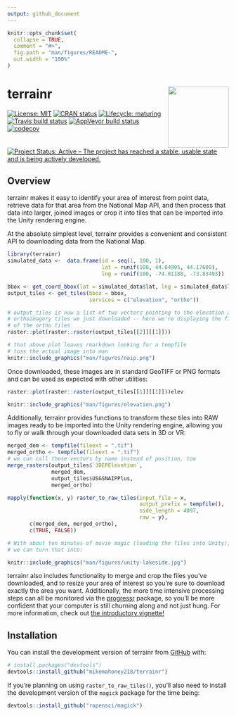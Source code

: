 ```yaml
---
output: github_document
---
```


<!-- README.md is generated from README.Rmd. Please edit that file -->

```r
knitr::opts_chunk$set(
  collapse = TRUE,
  comment = "#>",
  fig.path = "man/figures/README-",
  out.width = "100%"
)
```

# terrainr <a href='https://mikemahoney218.github.io/terrainr/'><img src='man/figures/logo.png' align="right" height="138.5" /></a>

<!-- badges: start -->
[![License: MIT](https://img.shields.io/badge/license-MIT-green)](https://choosealicense.com/licenses/mit/)
[![CRAN status](https://www.r-pkg.org/badges/version/terrainr)](https://CRAN.R-project.org/package=terrainr)
[![Lifecycle: maturing](https://img.shields.io/badge/lifecycle-maturing-blue.svg)](https://www.tidyverse.org/lifecycle/#maturing)
[![Travis build status](https://travis-ci.com/mikemahoney218/terrainr.svg?branch=master)](https://travis-ci.com/mikemahoney218/terrainr)
[![AppVeyor build status](https://ci.appveyor.com/api/projects/status/github/mikemahoney218/terrainr?branch=master&svg=true)](https://ci.appveyor.com/project/mikemahoney218/terrainr)
[![codecov](https://codecov.io/gh/mikemahoney218/terrainr/branch/master/graph/badge.svg)](https://codecov.io/gh/mikemahoney218/terrainr)
[![Project Status: Active – The project has reached a stable, usable state and is being actively developed.](https://www.repostatus.org/badges/latest/active.svg)](https://www.repostatus.org/#active)
<!-- badges: end -->

## Overview

terrainr makes it easy to identify your area of interest from point data, 
retrieve data for that area from the National Map API, and then process that 
data into larger, joined images or crop it into tiles that can be imported into 
the Unity rendering engine.

At the absolute simplest level, terrainr provides a convenient and consistent 
API to downloading data from the National Map. 

```r
library(terrainr)
simulated_data <-  data.frame(id = seq(1, 100, 1),
                              lat = runif(100, 44.04905, 44.17609), 
                              lng = runif(100, -74.01188, -73.83493))

bbox <- get_coord_bbox(lat = simulated_data$lat, lng = simulated_data$lng) 
output_tiles <- get_tiles(bbox = bbox,
                          services = c("elevation", "ortho"))
```


```r
# output_tiles is now a list of two vectors pointing to the elevation and 
# orthoimagery tiles we just downloaded -- here we're displaying the first
# of the ortho tiles
raster::plot(raster::raster(output_tiles[[2]][[1]]))
```

```r
# that above plot leaves rmarkdown looking for a tempfile
# toss the actual image into man
knitr::include_graphics("man/figures/naip.png")
```

Once downloaded, these images are in standard GeoTIFF or PNG formats and can be
used as expected with other utilities:

```r
raster::plot(raster::raster(output_tiles[[1]][[1]]))elev
```

```r
knitr::include_graphics("man/figures/elevation.png")
```

Additionally, terrainr provides functions to transform these tiles into RAW 
images ready to be imported into the Unity rendering engine, allowing you to 
fly or walk through your downloaded data sets in 3D or VR:

```r
merged_dem <- tempfile(fileext = ".tif")
merged_ortho <- tempfile(fileext = ".tif")
# we can call these vectors by name instead of position, too
merge_rasters(output_tiles$`3DEPElevation`, 
              merged_dem, 
              output_tiles$USGSNAIPPlus, 
              merged_ortho)

mapply(function(x, y) raster_to_raw_tiles(input_file = x, 
                                          output_prefix = tempfile(), 
                                          side_length = 4097, 
                                          raw = y),
       c(merged_dem, merged_ortho),
       c(TRUE, FALSE))

# With about ten minutes of movie magic (loading the files into Unity), 
# we can turn that into:
```

```r
knitr::include_graphics("man/figures/unity-lakeside.jpg")
```

terrainr also includes functionality to merge and crop the files you've 
downloaded, and to resize your area of interest so you're sure to download 
exactly the area you want. Additionally, the more time intensive processing 
steps can all be monitored via the [progressr](https://github.com/HenrikBengtsson/progressr)
package, so you'll be more confident that your computer is still churning along
and not just hung. For more information, check out 
[the introductory vignette!](https://mikemahoney218.github.io/terrainr/articles/overview.html)

## Installation

You can install the development version of terrainr from [GitHub](https://github.com/mikemahoney218/terrainr) 
with:

``` r
# install.packages("devtools")
devtools::install_github("mikemahoney218/terrainr")
```

If you're planning on using `raster_to_raw_tiles()`, you'll also need to install
the development version of the `magick` package for the time being:

``` r
devtools::install_github("ropensci/magick")
```
